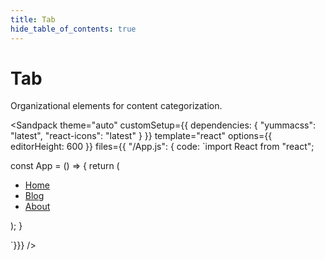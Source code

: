 ```yaml
---
title: Tab
hide_table_of_contents: true
---
```



# Tab

Organizational elements for content categorization.

<Sandpack
theme="auto"
customSetup={{ dependencies: { "yummacss": "latest", "react-icons": "latest" } }}
template="react"
options={{ editorHeight: 600 }}
files={{ "/App.js": {
code: `import React from "react";

const App = () => {
   return (
      <div className="ins h-1/1">
        <ul className="d-f fs-sm fw-w t-ac">
          <li className="mr-2">
            <a className="d-ib p-1 rad-2 h:t-d-blue-4 fw-600" href="#">Home</a>
          </li>
          <li className="mr-2">
            <a className="bg-blue bs-sm d-ib p-1 rad-2 t-white fw-600" href="#">Blog</a>
          </li>
          <li className="mr-2">
            <a className="d-ib p-1 rad-2 h:t-d-blue-4 fw-600" href="#">About</a>
          </li>
        </ul>
      </div>
   );
}

`}}}
/>